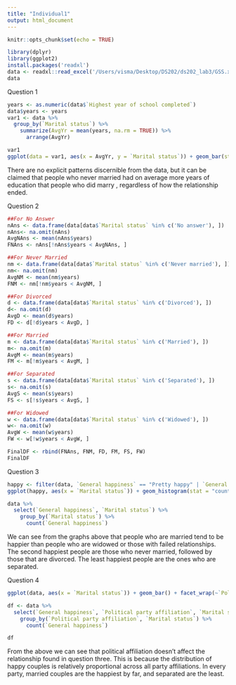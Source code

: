 ```yaml
---
title: "Individual1"
output: html_document
---
```


```r
knitr::opts_chunk$set(echo = TRUE)
```

```r
library(dplyr)
library(ggplot2)
install.packages('readxl')
data <- readxl::read_excel('/Users/visma/Desktop/DS202/ds202_lab3/GSS.xls')
data
```

Question 1

```r
years <- as.numeric(data$`Highest year of school completed`)
data$years <- years
var1 <- data %>%
  group_by(`Marital status`) %>%
    summarize(AvgYr = mean(years, na.rm = TRUE)) %>%
      arrange(AvgYr)

var1
ggplot(data = var1, aes(x = AvgYr, y = `Marital status`)) + geom_bar(stat="identity")

```

There are no explicit patterns discernible from the data, but it can be claimed that people who never married had on average more years of education that people who did marry , regardless of how the relationship ended.


Question 2

```r
##For No Answer
nAns <- data.frame(data[data$`Marital status` %in% c('No answer'), ])
nAns<- na.omit(nAns)
AvgNAns <- mean(nAns$years)
FNAns <- nAns[!nAns$years < AvgNAns, ]

##For Never Married
nm <- data.frame(data[data$`Marital status` %in% c('Never married'), ])
nm<- na.omit(nm)
AvgNM <- mean(nm$years)
FNM <- nm[!nm$years < AvgNM, ]

##For Divorced
d <- data.frame(data[data$`Marital status` %in% c('Divorced'), ])
d<- na.omit(d)
AvgD <- mean(d$years)
FD <- d[!d$years < AvgD, ]

##For Married
m <- data.frame(data[data$`Marital status` %in% c('Married'), ])
m<- na.omit(m)
AvgM <- mean(m$years)
FM <- m[!m$years < AvgM, ]

##For Separated
s <- data.frame(data[data$`Marital status` %in% c('Separated'), ])
s<- na.omit(s)
AvgS <- mean(s$years)
FS <- s[!s$years < AvgS, ]

##For Widowed
w <- data.frame(data[data$`Marital status` %in% c('Widowed'), ])
w<- na.omit(w)
AvgW <- mean(w$years)
FW <- w[!w$years < AvgW, ]

FinalDF <- rbind(FNAns, FNM, FD, FM, FS, FW)
FinalDF
```


Question 3
```r
happy <- filter(data, `General happiness` == "Pretty happy" | `General happiness` == "Very Happy")
ggplot(happy, aes(x = `Marital status`)) + geom_histogram(stat = "count")

data %>% 
  select(`General happiness`, `Marital status`) %>%
    group_by(`Marital status`) %>%
      count(`General happiness`)
```

We can see from the graphs above that people who are married tend to be happier than people who are widowed or those with failed relationships. The second happiest people are those who never married, followed by those that are divorced. The least happiest people are the ones who are separated.


Question 4

```r
ggplot(data, aes(x = `Marital status`)) + geom_bar() + facet_wrap(~`Political party affiliation`) + coord_flip()

df <- data %>%
  select(`General happiness`, `Political party affiliation`, `Marital status`) %>%
    group_by(`Political party affiliation`, `Marital status`) %>%
      count(`General happiness`)

df
```

From the above we can see that political affiliation doesn't affect the relationship found in question three. This is because the distribution of happy couples is relatively proportional across all party affiliations. In every party, married couples are the happiest by far, and separated are the least.

